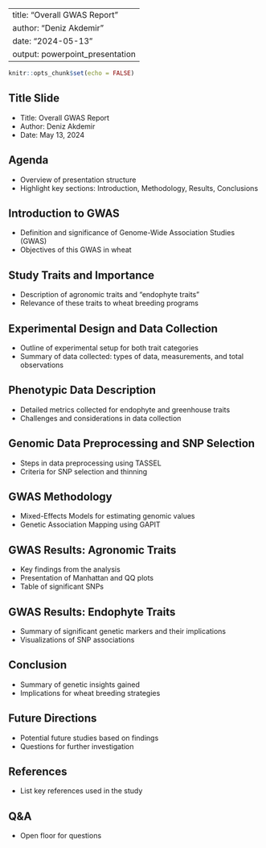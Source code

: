 
---
title: "Overall GWAS Report"
author: "Deniz Akdemir"
date: "2024-05-13"
output: powerpoint_presentation
---

```r
knitr::opts_chunk$set(echo = FALSE)
```

## Title Slide
- Title: Overall GWAS Report
- Author: Deniz Akdemir
- Date: May 13, 2024

## Agenda
- Overview of presentation structure
- Highlight key sections: Introduction, Methodology, Results, Conclusions

## Introduction to GWAS
- Definition and significance of Genome-Wide Association Studies (GWAS)
- Objectives of this GWAS in wheat

## Study Traits and Importance
- Description of agronomic traits and "endophyte traits"
- Relevance of these traits to wheat breeding programs

## Experimental Design and Data Collection
- Outline of experimental setup for both trait categories
- Summary of data collected: types of data, measurements, and total observations

## Phenotypic Data Description
- Detailed metrics collected for endophyte and greenhouse traits
- Challenges and considerations in data collection

## Genomic Data Preprocessing and SNP Selection
- Steps in data preprocessing using TASSEL
- Criteria for SNP selection and thinning

## GWAS Methodology
- Mixed-Effects Models for estimating genomic values
- Genetic Association Mapping using GAPIT

## GWAS Results: Agronomic Traits
- Key findings from the analysis
- Presentation of Manhattan and QQ plots
- Table of significant SNPs

## GWAS Results: Endophyte Traits
- Summary of significant genetic markers and their implications
- Visualizations of SNP associations

## Conclusion
- Summary of genetic insights gained
- Implications for wheat breeding strategies

## Future Directions
- Potential future studies based on findings
- Questions for further investigation

## References
- List key references used in the study

## Q&A
- Open floor for questions
